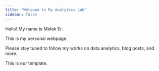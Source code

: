 ```yaml
---
title: "Welcome to My Analytics Lab"
sidebar: false 
---
```


Hello! My name is Melek Er.

This is my personal webpage.

Please stay tuned to follow my works on data analytics, blog posts, and more.

This is our template.
